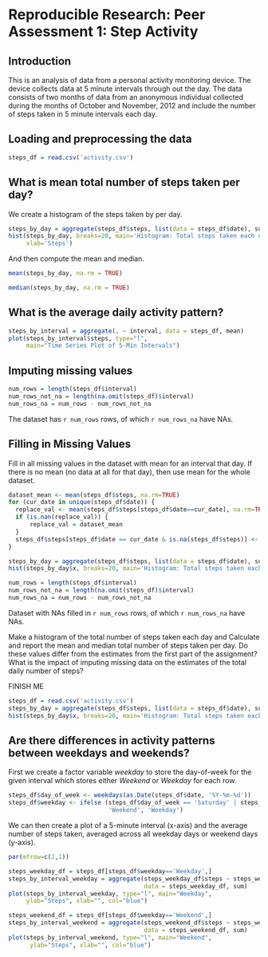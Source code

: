 
# Reproducible Research: Peer Assessment 1: Step Activity


## Introduction

This is an analysis of data from a personal activity monitoring device.  The device collects data at 5 minute intervals through out the day. The data consists of two months of data from an anonymous individual collected during the months of October and November, 2012 and include the number of steps taken in 5 minute intervals each day.

## Loading and preprocessing the data

```r
steps_df = read.csv('activity.csv')
```

## What is mean total number of steps taken per day?

We create a histogram of the steps taken by per day.

```r
steps_by_day = aggregate(steps_df$steps, list(data = steps_df$date), sum)$x
hist(steps_by_day, breaks=20, main='Histogram: Total steps taken each day',
     xlab='Steps')
```

And then compute the mean and median.

```r
mean(steps_by_day, na.rm = TRUE)
```

```r
median(steps_by_day, na.rm = TRUE)
```


## What is the average daily activity pattern?

```r
steps_by_interval = aggregate(. ~ interval, data = steps_df, mean)
plot(steps_by_interval$steps, type="l",
     main="Time Series Plot of 5-Min Intervals")
```

## Imputing missing values

```r
num_rows = length(steps_df$interval)
num_rows_not_na = length(na.omit(steps_df)$interval)
num_rows_na = num_rows - num_rows_not_na
```

The dataset has `r num_rows` rows, of which `r num_rows_na` have NAs.


## Filling in Missing Values 

Fill in all missing values in the dataset with mean for an interval that day.  If there is no mean (no data at all for that day), then use mean for the whole dataset.

```r

dataset_mean <- mean(steps_df$steps, na.rm=TRUE)
for (cur_date in unique(steps_df$date)) {
  replace_val <- mean(steps_df$steps[steps_df$date==cur_date], na.rm=TRUE)
  if (is.nan(replace_val)) {
      replace_val = dataset_mean
  }
  steps_df$steps[steps_df$date == cur_date & is.na(steps_df$steps)] <- replace_val
}

```

```r
steps_by_day = aggregate(steps_df$steps, list(data = steps_df$date), sum)
hist(steps_by_day$x, breaks=20, main='Histogram: Total steps taken each day')
```

```r
num_rows = length(steps_df$interval)
num_rows_not_na = length(na.omit(steps_df)$interval)
num_rows_na = num_rows - num_rows_not_na
```

Dataset with NAs filled in `r num_rows` rows, of which `r num_rows_na` have NAs.

Make a histogram of the total number of steps taken each day and Calculate and report the mean and median total number of steps taken per day. Do these values differ from the estimates from the first part of the assignment? What is the impact of imputing missing data on the estimates of the total daily number of steps?

FINISH ME

```r
steps_df = read.csv('activity.csv')
steps_by_day = aggregate(steps_df$steps, list(data = steps_df$date), sum)
hist(steps_by_day$x, breaks=20, main='Histogram: Total steps taken each day, with filled in data')

```


## Are there differences in activity patterns between weekdays and weekends?

First we create a factor variable *weekday* to store the day-of-week for the given interval which 
stores either *Weekend* or *Weekday* for each row.

```r
steps_df$day_of_week <- weekdays(as.Date(steps_df$date, '%Y-%m-%d'))
steps_df$weekday <- ifelse (steps_df$day_of_week == 'Saturday' | steps_df$day_of_week == 'Sunday',
                            'Weekend', 'Weekday')  
```

We can then create a plot of a 5-minute interval (x-axis) and the average number of steps taken, averaged across all weekday days or weekend days (y-axis).

```r

par(mfrow=c(2,1))

steps_weekday_df = steps_df[steps_df$weekday=='Weekday',]
steps_by_interval_weekday = aggregate(steps_weekday_df$steps ~ steps_weekday_df$interval,
                                      data = steps_weekday_df, sum)
plot(steps_by_interval_weekday, type="l", main="Weekday",
     ylab="Steps", xlab="", col="blue")

steps_weekend_df = steps_df[steps_df$weekday=='Weekend',]
steps_by_interval_weekend = aggregate(steps_weekend_df$steps ~ steps_weekend_df$interval,
                                      data = steps_weekend_df, sum)
plot(steps_by_interval_weekend, type="l", main="Weekend",
      ylab="Steps", xlab="", col="blue")
```



